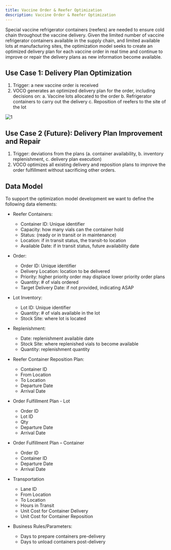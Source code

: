 ```yaml
---
title: Vaccine Order & Reefer Optimization 
description: Vaccine Order & Reefer Optimization 
---
```



Special vaccine refrigerator containers (reefers) are needed to ensure cold chain throughout the vaccine delivery. Given the limited number of vaccine refrigerator containers available in the supply chain, and limited available lots at manufacturing sites, the optimization model seeks to create an optimized delivery plan for each vaccine order in real time and continue to improve or repair the delivery plans as new information become available. 

## Use Case 1: Delivery Plan Optimization 

1.	Trigger: a new vaccine order is received
1.	VOCO generates an optimized delivery plan for the order, including decisions on:
    a.	Vaccine lots allocated to the order
    b.	Refrigerator containers to carry out the delivery
    c.	Reposition of reefers to the site of the lot

![1](./images/voro-1.png)

## Use Case 2 (Future): Delivery Plan Improvement and Repair

1.	Trigger: deviations from the plans (a. container availability, b. inventory replenishment, c. delivery plan execution)
1.	VOCO optimizes all existing delivery and reposition plans to improve the order fulfillment without sacrificing other orders. 

## Data Model

To support the optimization model development we want to define the following data elements:

* Reefer Containers: 
    * Container ID: Unique identifier
    * Capacity: how many vials can the container hold 
    * Status: (ready or in transit or in maintenance) 
    * Location: if in transit status, the transit-to location
    * Available Date: if in transit status, future availability date

* Order: 
    * Order ID: Unique identifier
    * Delivery Location: location to be delivered
    * Priority: higher priority order may displace lower priority order plans
    * Quantity: # of vials ordered
    * Target Delivery Date: if not provided, indicating ASAP

* Lot Inventory: 
    * Lot ID: Unique identifier
    * Quantity: # of vials available in the lot
    * Stock Site: where lot is located

* Replenishment: 
    * Date: replenishment available date
    * Stock Site: where replenished vials to become available
    * Quantity: replenishment quantity

* Reefer Container Reposition Plan: 
    * Container ID
    * From Location 
    * To Location
    * Departure Date
    * Arrival Date

* Order Fulfillment Plan - Lot
    * Order ID
    * Lot ID
    * Qty
    * Departure Date
    * Arrival Date

* Order Fulfillment Plan – Container
    * Order ID
    * Container ID
    * Departure Date
    * Arrival Date

* Transportation
    * Lane ID
    * From Location
    * To Location
    * Hours in Transit
    * Unit Cost for Container Delivery
    * Unit Cost for Container Reposition

* Business Rules/Parameters: 
    * Days to prepare containers pre-delivery
    * Days to unload containers post-delivery

